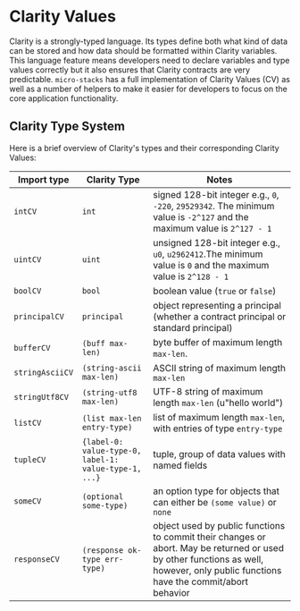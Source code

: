 # Clarity Values

Clarity is a strongly-typed language. Its types define both what kind of data can be stored and how
data should be formatted within Clarity variables. This language feature means developers need to
declare variables and type values correctly but it also ensures that Clarity contracts are very
predictable. `micro-stacks` has a full implementation of Clarity Values (CV) as well as a number of
helpers to make it easier for developers to focus on the core application functionality.

## Clarity Type System

Here is a brief overview of Clarity's types and their corresponding Clarity Values:

| Import type     | Clarity Type                                          | Notes                                                                                                                                                                               |
| --------------- | ----------------------------------------------------- | ----------------------------------------------------------------------------------------------------------------------------------------------------------------------------------- |
| `intCV`         | `int`                                                 | signed 128-bit integer e.g., `0`, `-220`, `29529342`. The minimum value is `-2^127` and the maximum value is `2^127 - 1`                                                            |
| `uintCV`        | `uint`                                                | unsigned 128-bit integer e.g., `u0`, `u2962412`.The minimum value is `0` and the maximum value is `2^128 - 1`                                                                       |
| `boolCV`        | `bool`                                                | boolean value (`true` or `false`)                                                                                                                                                   |
| `principalCV`   | `principal`                                           | object representing a principal (whether a contract principal or standard principal)                                                                                                |
| `bufferCV`      | `(buff max-len)`                                      | byte buffer of maximum length `max-len`.                                                                                                                                            |
| `stringAsciiCV` | `(string-ascii max-len)`                              | ASCII string of maximum length `max-len`                                                                                                                                            |
| `stringUtf8CV`  | `(string-utf8 max-len)`                               | UTF-8 string of maximum length `max-len` (u"hello world")                                                                                                                           |
| `listCV`        | `(list max-len entry-type)`                           | list of maximum length `max-len`, with entries of type `entry-type`                                                                                                                 |
| `tupleCV`       | `{label-0: value-type-0, label-1: value-type-1, ...}` | tuple, group of data values with named fields                                                                                                                                       |
| `someCV`        | `(optional some-type)`                                | an option type for objects that can either be `(some value)` or `none`                                                                                                              |
| `responseCV`    | `(response ok-type err-type)`                         | object used by public functions to commit their changes or abort. May be returned or used by other functions as well, however, only public functions have the commit/abort behavior |
